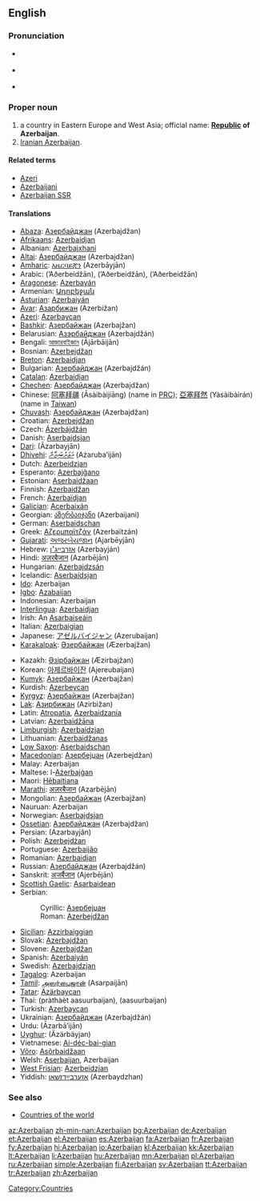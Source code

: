 ==English==
{{wikipedia}}

===Pronunciation===
* {{a|UK}} {{IPA|/ˌæz.ə.baɪˈdʒɑːn/}}
* {{a|UK}} {{IPA|/ˌæz.ɚ.baɪˈʒɑːn/}}
* {{audio|en-us-Azerbaijan.ogg|Audio (US)}}

===Proper noun===
{{en-proper noun}}

# a country in Eastern Europe and West Asia; official name: '''[[Republic]] of Azerbaijan'''.
# [[Iranian Azerbaijan]].

====Related terms====
* [[Azeri]]
* [[Azerbaijani]]
* [[Azerbaijan SSR]]

====Translations====
{{trans-top|country in Eastern Europe}}
* [[Abaza]]: [[Азербайджан]] (Azerbajdžan)
* [[Afrikaans]]: [[Azerbaidjan]]
* Albanian: [[Azerbajxhani]]
* [[Altai]]: [[Азербайджан]] (Azerbajdžan)
* [[Amharic]]: [[አዜርባይጃን]] (Azerbāyjān)
* Arabic: {{Arab|[[آذربيجان]]}} (’Aðerbeidžān), {{Arab|[[أذربيجان]]}} (’Aðerbeidžān), {{Arab|[[اذربيجان]]}} (’Aðerbeidžān)
* [[Aragonese]]: [[Azerbayán]] {{m}}
* Armenian: [[Ադրբեջան]] {{unicode|(Adrbeǰan)}}
* [[Asturian]]: [[Azerbaiyán]] {{m}}
* [[Avar]]: [[Азарбижан]] (Azerbižan)
* [[Azeri]]: [[Azərbaycan]]
* [[Bashkir]]: [[Азербайжан]] (Azerbajžan)
* Belarusian: [[Азэрбайджан]] (Azerbajdžán) {{m}}
* Bengali: [[আজারবাইজান]] (Ājārbāijān)
* Bosnian: [[Azerbejdžan]] {{m}}
* [[Breton]]: [[Azerbaidjan]]
* Bulgarian: [[Азербайджан]] (Azerbajdžán) {{m}}
* [[Catalan]]: [[Azerbaidjan]] {{m}}
* [[Chechen]]: [[Азербайджан]] (Azerbajdžan)
* Chinese: [[阿塞拜疆]] (Āsàibàijiāng) (name in [[w:People's Republic of China|PRC]]); [[亞塞拜然]] (Yàsàibàirán) (name in [[Taiwan]])
* [[Chuvash]]: [[Азербайджан]] (Azerbajdžan)
* Croatian: [[Azerbejdžan]]
* Czech: [[Ázerbájdžán]] {{m}}
* Danish: [[Aserbajdsjan]]
* [[Dari]]: {{fa-Arab|[[آذربایجان]]}} (Āzarbayjān)
* [[Dhivehi]]: [[އަޒަރުބައިޖާން]] (Ażaruba’ijān)
* Dutch: [[Azerbeidzjan]]
* Esperanto: [[Azerbajĝano]]
* Estonian: [[Aserbaidžaan]]
* Finnish: [[Azerbaidžan]]
* French: [[Azerbaïdjan]] {{m}}
* [[Galician]]: [[Acerbaixán]] {{m}}
* Georgian: [[აზერბაიჯანი]] (Azerbaijani)
* German: [[Aserbaidschan]] {{n}}
* Greek: [[Αζερμπαϊτζάν]] (Azerbaïtzán) {{n}}
* [[Gujarati]]: [[અજરબેયજાન]] (Ajarbēyjān)
* Hebrew: [[אזרבייג׳ן]] (Azerbayján)
* Hindi: [[अज़रबैजान]] (Azarbējān)
* Hungarian: [[Azerbajdzsán]]
* Icelandic: [[Aserbaídsjan]]
* [[Ido]]: Azerbaijan
* [[Igbo]]: [[Azabaijan]]
* Indonesian: Azerbaijan
* [[Interlingua]]: [[Azerbaidjan]]
* Irish: An [[Asarbaiseáin]]
* Italian: [[Azerbaigian]] {{m}}
* Japanese: [[アゼルバイジャン]] (Azerubaijan)
* [[Karakalpak]]: [[Әзербайжан]] (Æzerbajžan)
{{trans-mid}}
* Kazakh: [[Әзірбайжан]] (Æzirbajžan)
* Korean: [[아제르바이잔]] (Ajereubaijan)
* [[Kumyk]]: [[Азербайжан]] (Azerbajžan)
* Kurdish: [[Azerbeycan]]
* [[Kyrgyz]]: [[Азербайжан]] (Azerbajžan)
* [[Lak]]: [[Азирбижан]] (Azirbižan)
* Latin: [[Atropatia]], [[Azerbaidzania]] {{f}}
* Latvian: [[Azerbaidžāna]]
* [[Limburgish]]: [[Azerbaidzjan]]
* Lithuanian: [[Azerbaidžanas]]
* [[Low Saxon]]: [[Aserbaidschan]]
* [[Macedonian]]: [[Азербејџан]] (Azerbejdžan)
* Malay: Azerbaijan
* Maltese: l-[[Ażerbajġan]]
* Maori: [[Hēbaitiana]]
* [[Marathi]]: [[अज़रबैजान]] (Azarbējān)
* Mongolian: [[Азербайжан]] (Azerbajžan)
* Nauruan: Azerbaijan
* Norwegian: [[Aserbajdsjan]]
* [[Ossetian]]: [[Азербайджан]] (Azerbajdžan)
* Persian: {{fa-Arab|[[آذربایجان]]}} (Azarbayjân)
* Polish: [[Azerbejdżan]] {{m}}
* Portuguese: [[Azerbaijão]] {{m}}
* Romanian: [[Azerbaidjan]] {{n}}
* Russian: [[Азербайджан]] (Azerbajdžán) {{m}}
* Sanskrit: [[अजर्बैजान]] (Ajerbējān)
* [[Scottish Gaelic]]: [[Asarbaidean]]
* Serbian:
*: Cyrillic: [[Азербејџан]] {{m}}
*: Roman: [[Azerbejdžan]] {{m}}
* [[Sicilian]]: [[Azzirbaiggian]] {{m}}
* Slovak: [[Azerbajdžan]] {{m}}
* Slovene: [[Azerbajdžan]] {{m}}
* Spanish: [[Azerbaiyán]] {{m}}
* Swedish: [[Azerbajdzjan]]
* [[Tagalog]]: Azerbaijan
* [[Tamil]]: [[அஸர்பைஜான்]] (Asarpaijān)
* [[Tatar]]: [[Äzärbaycan]]
* Thai: {{Thai|[[ประเทศอาเซอร์ไบจาน]]}} (pràthàèt aasuurbaijan), {{Thai|[[อาเซอร์ไบจัน]]}} (aasuurbaijan)
* Turkish: [[Azerbaycan]]
* Ukrainian: [[Азербайджан]] (Azerbajdžán) {{m}}
* Urdu: {{ur-Arab|[[آذربائجان]]}} (Āzarbā’ijān)
* [[Uyghur]]: {{ug-Arab|[[ئازەربەيجان]]}} (Äzärbäyjan)
* Vietnamese: [[Ai-déc-bai-gian]]
* [[Võro]]: [[Asõrbaidžaan]]
* Welsh: [[Aserbaijan]], Azerbaijan
* [[West Frisian]]: [[Azerbeidzjan]]
* Yiddish: [[אַזערבײַדזשאַן]] (Azerbaydzhan)
{{trans-bottom}}

===See also===
* [[Appendix:Countries of the world|Countries of the world]]

[[Category:Countries]]

[[az:Azerbaijan]]
[[zh-min-nan:Azerbaijan]]
[[bg:Azerbaijan]]
[[de:Azerbaijan]]
[[et:Azerbaijan]]
[[el:Azerbaijan]]
[[es:Azerbaijan]]
[[fa:Azerbaijan]]
[[fr:Azerbaijan]]
[[fy:Azerbaijan]]
[[hi:Azerbaijan]]
[[io:Azerbaijan]]
[[kl:Azerbaijan]]
[[kk:Azerbaijan]]
[[lt:Azerbaijan]]
[[li:Azerbaijan]]
[[hu:Azerbaijan]]
[[mn:Azerbaijan]]
[[pl:Azerbaijan]]
[[ru:Azerbaijan]]
[[simple:Azerbaijan]]
[[fi:Azerbaijan]]
[[sv:Azerbaijan]]
[[tt:Azerbaijan]]
[[tr:Azerbaijan]]
[[zh:Azerbaijan]]